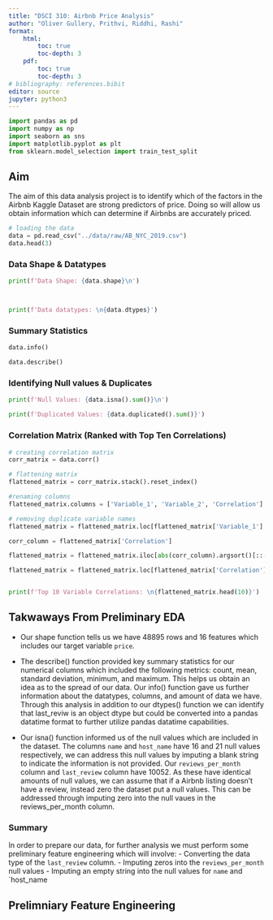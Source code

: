 ```yaml
---
title: "DSCI 310: Airbnb Price Analysis"
author: "Oliver Gullery, Prithvi, Riddhi, Rashi"
format: 
    html: 
        toc: true
        toc-depth: 3
    pdf:
        toc: true
        toc-depth: 3
# bibliography: references.bibit
editor: source
jupyter: python3
---
```



```python
import pandas as pd
import numpy as np
import seaborn as sns
import matplotlib.pyplot as plt
from sklearn.model_selection import train_test_split
```

## Aim
The aim of this data analysis project is to identify which of the factors in the Airbnb Kaggle Dataset are strong predictors of price. Doing so will allow us obtain information which can determine if Airbnbs are accurately priced. 


```python
# loading the data
data = pd.read_csv("../data/raw/AB_NYC_2019.csv")
data.head(3)
```


### Data Shape & Datatypes
```python
print(f'Data Shape: {data.shape}\n')



print(f'Data datatypes: \n{data.dtypes}')
```

### Summary Statistics
```python
data.info()

data.describe()

```

### Identifying Null values & Duplicates
```python

print(f'Null Values: {data.isna().sum()}\n')

print(f'Duplicated Values: {data.duplicated().sum()}')

```

### Correlation Matrix (Ranked with Top Ten Correlations)
```python

# creating correlation matrix
corr_matrix = data.corr()

# flattening matrix
flattened_matrix = corr_matrix.stack().reset_index()

#renaming columns
flattened_matrix.columns = ['Variable_1', 'Variable_2', 'Correlation']

# removing duplicate variable names
flattened_matrix = flattened_matrix.loc[flattened_matrix['Variable_1'] != flattened_matrix['Variable_2']]

corr_column = flattened_matrix['Correlation']

flattened_matrix = flattened_matrix.iloc[abs(corr_column).argsort()[::-1]]

flattened_matrix = flattened_matrix.loc[flattened_matrix['Correlation'].duplicated()]


print(f'Top 10 Variable Correlations: \n{flattened_matrix.head(10)}')

```


## Takwaways From Preliminary EDA
- Our shape function tells us we have 48895 rows and 16 features which includes our target variable `price`. 

- The describe() function provided key summary statistics for our numerical columns which included the following metrics: count, mean, standard deviation, minimum, and maximum. This helps us obtain an idea as to the spread of our data. Our info() function gave us further information about the datatypes, columns, and amount of data we have. Through this analysis in addition to our dtypes() function we can identify that last_reviw is an object dtype but could be converted into a pandas datatime format to further utilize pandas datatime capabilities. 

- Our isna() function informed us of the null values which are included in the dataset. The columns `name` and `host_name` have 16 and 21 null values respectively, we can address this null values by imputing a blank string to indicate the information is not provided. Our `reviews_per_month` column and `last_review` column have 10052. As these have identical amounts of null values, we can assume that if a Airbnb listing doesn't have a review, instead zero the dataset put a null values. This can be addressed through imputing zero into the null vaues in the reviews_per_month column.  

### Summary
In order to prepare our data, for further analysis we must perform some preliminary feature engineering which will involve:
- Converting the data type of the `last_review` column.
- Imputing zeros into the `reviews_per_month` null values
- Imputing an empty string into the null values for `name` and `host_name


## Prelimniary Feature Engineering